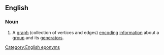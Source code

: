 ==English==
{{wikipedia}}

===Noun===
{{en-noun|head=[[Cayley]] [[graph]]}}
# A [[graph]] (collection of vertices and edges) [[encode|encoding]] [[information]] about a [[group]] and its [[generator]]s.

[[Category:English eponyms]]